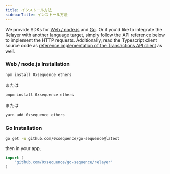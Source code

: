 ```yaml
---
title: インストール方法
sidebarTitle: インストール方法
---
```


We provide SDKs for [Web / node.js](https://github.com/0xsequence/sequence.js) and [Go](https://github.com/0xsequence/go-sequence).
Or if you'd like to integrate the Relayer with another language target, simply follow the API reference below
to implement the HTTP requests. Additionally, read the Typescript client source code as [reference
implementation of the Transactions API client](https://github.com/0xsequence/sequence.js/blob/master/packages/relayer/src/rpc-relayer/relayer.gen.ts) as well.

### Web / node.js Installation

```sh
npm install 0xsequence ethers
```

または

```sh
pnpm install 0xsequence ethers
```

または

```sh
yarn add 0xsequence ethers
```

### Go Installation

```bash Terminal
go get -u github.com/0xsequence/go-sequence@latest
```

then in your app,

```go Go
import (
	"github.com/0xsequence/go-sequence/relayer"
)
```